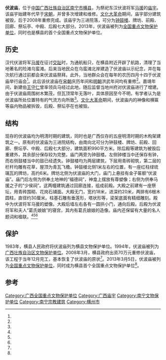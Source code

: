 {{文物保护单位
| 级别 = 全国
| 图片 = 
| 名称 = 伏波庙
| 编号 = 7-1287-3-585
| 分类 = 古建筑
| 时代 = 清
| 所在 = [[广西壮族自治区|广西壮族自治区]][[南宁市|南宁市]][[横县|横县]]
| 登录 = 2013年3月5日
}}
'''伏波庙'''，位于[[中国|中国]][[广西壮族自治区|广西壮族自治区]][[南宁市|南宁市]][[横县|横县]]，为祭祀东汉伏波将军[[马援|马援]]的[[庙宇|庙宇]]。该庙宇始建年代早于[[宋朝|宋朝]]，并曾多次增建和维修。[[文化大革命|文化大革命]]期间，庙宇部分建筑被毁，后于2008年重修完成。该庙宇为三进院落，可分为[[钟鼓楼|钟鼓楼]]、牌坊、前殿、回廊、祭坛亭、中殿、后殿七大部分。2013年，伏波庙被列为[[全国重点文物保护单位|全国重点文物保护单位]]，同时也是横县的首个全国重点文物保护单位。

==历史==
汉代伏波将军[[马援|马援]]在征讨[[交州|交趾]]时，为通航船只，在横县附近开辟了航路，清理了当地著名的险滩乌蛮滩。后来当地民众在乌蛮滩北岸建造了伏波庙以示纪念，并在每次航行通过前都会来伏波庙祭拜。此外，当地群众会在每年的农历四月十四于伏波庙举行庙会<ref name="four"/>。此后该伏波庙在[[宋朝|宋朝]]庆历年间和[[明朝|明朝]]洪武年间均有重修<ref name="two"/>。嘉靖年间，新建伯[[王守仁|王守仁]]曾率领兵马经过此地，随后监督当地州府对伏波庙进行了增建。由于伏波庙周围树木繁茂，但瓦顶常年无落叶，具体原因至今不明，有学者认为是伏波庙所处位置特有的气流方向所致<ref name="seven"/>。[[文化大革命|文化大革命]]期间，伏波庙内的神像和横匾等庙内物品被拆毁，后殿、祭坛亭在也被毁{{r|one|page=565}}。

==结构==
现存的伏波庙均为明清时期的建筑，同时也是广西仅存的五座明清时期的木构架建筑之一。原有的伏波庙为三进院结构，由南向北可分为钟鼓楼、牌坊、前殿、回廊、祭坛亭、中殿、后殿七大部分，建筑面积990平方米。除后殿等建筑为被毁后重建外，其余部分保存较为完整。庙门两旁为钟鼓楼。左侧钟楼当中还保存有钟，而右侧鼓楼当中的鼓已经遗失。钟鼓楼均为两层建筑，下层用青砖砌筑，第二层的栏杆均雕有花草，屋顶为青瓦飞檐。钟鼓楼北侧1米左右的位置，有一座红柱绿琉璃瓦的牌坊，高约6米。牌坊北侧为伏波庙的大门，庙门上悬挂有金子匾额“伏波庙”。庙门后左侧为供奉土地神的“福德祠”，神龛上摆放有尊塑像；右侧为供奉马援之子的“少侯祠”。这两幢建筑通过回廊连接，组成前殿。大殿之前建有一座祭坛，用青砖围砌、花岗石铺面。大殿无门，宽约18米，进深约20米，两排有6根木圆柱，直径约30厘米。柱基石雕有垂莲形，塔状形等，梁架底面有精细雕刻。殿中为伏波将军马援的塑像。大殿后墙左右各有一圆拱小门，通向后殿。后殿为伏波将军和夫人“葛氏娘娘”的寝宫，其内有葛氏娘娘的造像。庙内还保留有大量的名人题词和楹联。<ref name="five"/><ref name="six"/><ref name="seven"/>

==保护==
1983年，横县人民政府将伏波庙列为横县文物保护单位{{r|one|page=565}}。1994年，伏波庙被列为[[广西壮族自治区文物保护单位|广西壮族自治区文物保护单位]]。2008年3月，横县政府出资70万元重修伏波庙，该工程于当年12月完工，基本恢复了伏波庙的原状<ref name="eight"/>。2013年3月5日，伏波庙被列为[[全国重点文物保护单位|全国重点文物保护单位]]，同时成为横县首个全国重点文物保护单位<ref name="three"/>。
==参考==
{{Spoken Wikipedia|Zh-yue-伏波廟 (橫縣).ogg|2016年|1月22日|粵語}}
{{reflist|2|refs=
<ref name="one">{{Cite book | author = 横县县志编纂委员会编 | title = 横县县志 | location = 南宁 | publisher = 广西人民出版社 | date = 1989-10-01 | pages =700 | ISBN = 7-219-01359-0 | accessdate = 2015-01-28 | quote = }}</ref>
<ref name="two">《横州志书·卷八 官祀》：伏波庙乌蛮滩……宋庆历间，知州任粹重修，有碑记。明洪武初，翰林编修王廉、吏部主事林唐臣封安南诏以援，西门交趾，立铜柱，功甚大，命廉等就祀之，廉至乌蛮滩见庙宇倾圮，乃令州民重葺。</ref>
<ref name="three">{{cite news |language = zh-cn |url = http://news.163.com/13/0514/16/8URNQ0QI00014JB6.html |title = 伏波庙成为横县第一个“国宝”单位 |publisher = 网易新闻 |date = 2013-05-14 |accessdate = 2015-02-09 |archive-url = https://web.archive.org/web/20190222201556/http://news.163.com/13/0514/16/8URNQ0QI00014JB6.html |archive-date = 2019-02-22 |dead-url = yes }}</ref>
<ref name="four">{{cite journal zh |author = 覃雪华 |date=2008 |title=横县伏波庙会旅游开发策略初探 |journal=四川文理学院学报 |volume= |issue= |pages=106-108 |id= |url= |accessdate=2015-01-28 |quote= }}</ref>
<ref name="five">{{cite news |language = zh-cn |url = http://gx.people.com.cn/n/2014/0505/c337896-21135198.html |title = 横县伏波庙 |publisher = 人民网广西频道 |date = 2014-05-05 |accessdate = 2015-02-09 |archive-date = 2020-04-28 |archive-url = https://web.archive.org/web/20200428080523/http://gx.people.com.cn/n/2014/0505/c337896-21135198.html |dead-url = no }}</ref>
<ref name="six">{{cite news |language = zh-cn |url = http://www.chinanews.com/sh/2013/05-27/4861144.shtml |title = 广西横县伏波庙被列为全国重点文物保护单位 |publisher = 中国新闻网 |date = 2013-05-27 |accessdate = 2015-02-09 |archive-date = 2020-04-28 |archive-url = https://web.archive.org/web/20200428080529/http://www.chinanews.com/sh/2013/05-27/4861144.shtml |dead-url = no }}</ref>
<ref name="seven">{{cite news |language = zh-cn |url = http://www.gx.xinhuanet.com/dtzx/2008-07/04/content_13731030.htm |title = 乌蛮积翠伏波庙 千年古刹颂英魂 |publisher = 新华网广西频道 |date = 2008-07-04 |accessdate = 2015-02-09 |deadurl = yes |archiveurl = https://web.archive.org/web/20170105093736/http://www.gx.xinhuanet.com/dtzx/2008-07/04/content_13731030.htm |archivedate = 2017-01-05 }}</ref>
<ref name="eight">{{cite news |language = zh-cn |url = http://www.fjnet.com/shxx/shxxnr/200812/t20081217_97255.htm |title = 乌蛮积翠伏波庙 千年古刹颂英魂 |publisher = 佛教在线 |date = 2008-12-17 |accessdate = 2015-02-09 |archive-date = 2020-04-28 |archive-url = https://web.archive.org/web/20200428080534/http://www.fjnet.com/shxx/shxxnr/200812/t20081217_97255.htm |dead-url = no }}</ref>
}}
{{广西全国重点文物保护单位}}
[[Category:广西全国重点文物保护单位|Category:广西全国重点文物保护单位]]
[[Category:广西庙宇|Category:广西庙宇]]
[[Category:南宁文物保护单位|Category:南宁文物保护单位]]
[[Category:南宁宗教建筑|Category:南宁宗教建筑]]
[[Category:横州市|Category:横州市]]